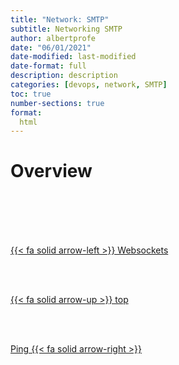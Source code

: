 ```yaml
---
title: "Network: SMTP"
subtitle: Networking SMTP
author: albertprofe
date: "06/01/2021"
date-modified: last-modified
date-format: full
description: description
categories: [devops, network, SMTP]
toc: true
number-sections: true
format:
  html
---
```


# Overview






<!--- navLinks -->
<br><br>
<div class=row>
<br>
<div class='column left previous'>
<br>
[{{< fa solid arrow-left >}} Websockets](/devops/devops-network-websocket.qmd)
<br>
</div>
<br>
<div class='column center'>
<br>
[{{< fa solid arrow-up >}} top](#top)
<br>
</div>
<br>
<div class='column right next'>
<br>
[Ping {{< fa solid arrow-right >}}](/devops/devops-network-ping.qmd)
<br>
</div>
<br>
</div>
